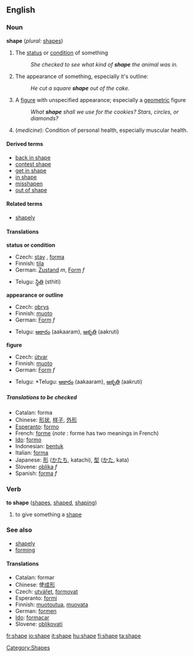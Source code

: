 ==English==

===Noun===
'''shape'''  (''plural:'' [[shapes]])
# The [[status]] or [[condition]] of something
#:''She checked to see what kind of '''shape''' the animal was in.''
# The appearance of something, especially it's outline:
#:''He cut a square '''shape''' out of the cake.''
# A [[figure]] with unspecified appearance; especially a [[geometric]] figure
#:''What '''shape''' shall we use for the cookies?  Stars, circles, or diamonds?''
# (''medicine''): Condition of personal health, especially muscular health.

====Derived terms====
*[[back in shape]]
*[[contest shape]]
*[[get in shape]]
*[[in shape]]
*[[misshapen]]
*[[out of shape]]

====Related terms====
*[[shapely]]

====Translations====
'''status or condition'''
{{top}}
*Czech: [[stav]] {{m}}, [[forma]] {{f}}
*Finnish: [[tila]]
*German: [[Zustand]] ''m'', [[Form]] ''f''
{{mid}}
*Telugu: [[స్థితి]] (sthiti)
{{bottom}}

'''appearance or outline'''
{{top}}
*Czech: [[obrys]] {{m}}
*Finnish: [[muoto]]
*German: [[Form]] ''f''
{{mid}}
*Telugu: [[ఆకారం]] (aakaaram), [[ఆకృతి]] (aakruti)
{{bottom}}

'''figure'''
{{top}}
*Czech: [[útvar]] {{m}}
*Finnish: [[muoto]]
*German: [[Form]] ''f''
{{mid}}
*Telugu: *Telugu: [[ఆకారం]] (aakaaram), [[ఆకృతి]] (aakruti)
{{bottom}}

=====Translations to be checked=====
*Catalan: forma
*Chinese: [[形状]], [[样子]], [[外形]]
*[[Esperanto]]: [[formo]]
*French: [[forme]] (''note'' : forme has two meanings in French)
*[[Ido]]: [[formo]]
*Indonesian: [[bentuk]]
*Italian: [[forma]]
*Japanese: [[形]] ([[かたち]], katachi), [[型]] ([[かた]], kata)
*Slovene: [[oblika]] ''f''
*Spanish: [[forma]] ''f''

===Verb===
'''to shape'''  ([[shapes]], [[shaped]], [[shaping]])
# to give something a [[shape]]

===See also===
*[[shapely]]
*[[form]]ing

====Translations====
*Catalan: formar
*Chinese: 使[[成形]]
*Czech: [[utvářet]], [[formovat]]
*Esperanto:  [[formi]]
*Finnish: [[muotoutua]], [[muovata]]
*German: [[formen]]
*[[Ido]]: [[formacar]]
*Slovene: [[oblikovati]]

[[Category:Shapes]]

[[fr:shape]]
[[io:shape]]
[[it:shape]]
[[hu:shape]]
[[fi:shape]]
[[ta:shape]]